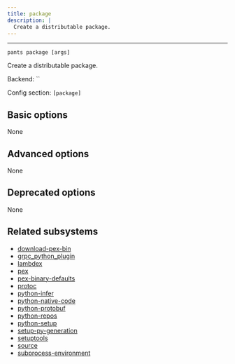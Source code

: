 ```yaml
---
title: package
description: |
  Create a distributable package.
---
```



---

```
pants package [args]
```

Create a distributable package.

Backend: <span className="color--primary">``</span>

Config section: <span className="color--primary">`[package]`</span>

<span className={styles.options}>

## Basic options

None

## Advanced options

None

## Deprecated options

None

## Related subsystems

- [download-pex-bin](../subsystems/download-pex-bin.mdx)
- [grpc_python_plugin](../subsystems/grpc_python_plugin.mdx)
- [lambdex](../subsystems/lambdex.mdx)
- [pex](../subsystems/pex.mdx)
- [pex-binary-defaults](../subsystems/pex-binary-defaults.mdx)
- [protoc](../subsystems/protoc.mdx)
- [python-infer](../subsystems/python-infer.mdx)
- [python-native-code](../subsystems/python-native-code.mdx)
- [python-protobuf](../subsystems/python-protobuf.mdx)
- [python-repos](../subsystems/python-repos.mdx)
- [python-setup](../subsystems/python-setup.mdx)
- [setup-py-generation](../subsystems/setup-py-generation.mdx)
- [setuptools](../subsystems/setuptools.mdx)
- [source](../subsystems/source.mdx)
- [subprocess-environment](../subsystems/subprocess-environment.mdx)

</span>
